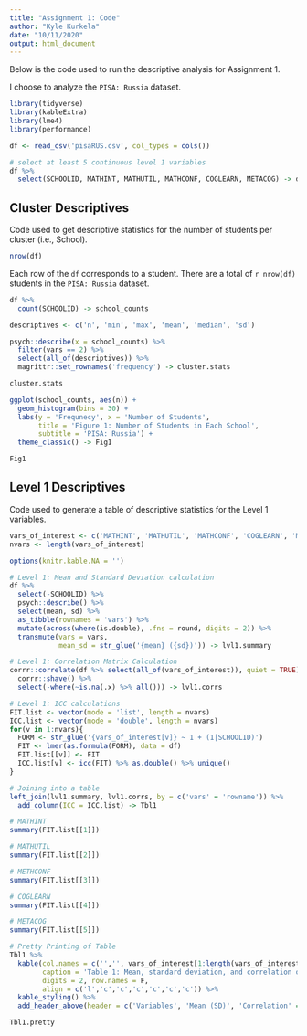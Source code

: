 ```yaml
---
title: "Assignment 1: Code"
author: "Kyle Kurkela"
date: "10/11/2020"
output: html_document
---
```


Below is the code used to run the descriptive analysis for Assignment 1.

I choose to analyze the `PISA: Russia` dataset.

```r
library(tidyverse)
library(kableExtra)
library(lme4)
library(performance)

df <- read_csv('pisaRUS.csv', col_types = cols())

# select at least 5 continuous level 1 variables
df %>%
  select(SCHOOLID, MATHINT, MATHUTIL, MATHCONF, COGLEARN, METACOG) -> df
```

## Cluster Descriptives

Code used to get descriptive statistics for the number of students per cluster (i.e., School).

```r
nrow(df)
```

Each row of the `df` corresponds to a student. There are a total of `r nrow(df)` students in the `PISA: Russia` dataset.  

```r
df %>%
  count(SCHOOLID) -> school_counts

descriptives <- c('n', 'min', 'max', 'mean', 'median', 'sd')

psych::describe(x = school_counts) %>%
  filter(vars == 2) %>%
  select(all_of(descriptives)) %>%
  magrittr::set_rownames('frequency') -> cluster.stats

cluster.stats
```

```r
ggplot(school_counts, aes(n)) +
  geom_histogram(bins = 30) +
  labs(y = 'Frequnecy', x = 'Number of Students',
       title = 'Figure 1: Number of Students in Each School',
       subtitle = 'PISA: Russia') +
  theme_classic() -> Fig1

Fig1
``` 

## Level 1 Descriptives

Code used to generate a table of descriptive statistics for the Level 1 variables.  

```r
vars_of_interest <- c('MATHINT', 'MATHUTIL', 'MATHCONF', 'COGLEARN', 'METACOG')
nvars <- length(vars_of_interest)

options(knitr.kable.NA = '')

# Level 1: Mean and Standard Deviation calculation
df %>%
  select(-SCHOOLID) %>%
  psych::describe() %>%
  select(mean, sd) %>%
  as_tibble(rownames = 'vars') %>%
  mutate(across(where(is.double), .fns = round, digits = 2)) %>%
  transmute(vars = vars,
            mean_sd = str_glue('{mean} ({sd})')) -> lvl1.summary

# Level 1: Correlation Matrix Calculation
corrr::correlate(df %>% select(all_of(vars_of_interest)), quiet = TRUE) %>%
  corrr::shave() %>%
  select(-where(~is.na(.x) %>% all())) -> lvl1.corrs

# Level 1: ICC calculations
FIT.list <- vector(mode = 'list', length = nvars)
ICC.list <- vector(mode = 'double', length = nvars)
for(v in 1:nvars){
  FORM <- str_glue('{vars_of_interest[v]} ~ 1 + (1|SCHOOLID)')
  FIT <- lmer(as.formula(FORM), data = df)
  FIT.list[[v]] <- FIT
  ICC.list[v] <- icc(FIT) %>% as.double() %>% unique()
}

# Joining into a table
left_join(lvl1.summary, lvl1.corrs, by = c('vars' = 'rowname')) %>%
  add_column(ICC = ICC.list) -> Tbl1
```

```r
# MATHINT
summary(FIT.list[[1]])
```

```r
# MATHUTIL
summary(FIT.list[[2]])
```

```r
# METHCONF
summary(FIT.list[[3]])
```

```r
# COGLEARN
summary(FIT.list[[4]])
```

```r
# METACOG
summary(FIT.list[[5]])
```

```r
# Pretty Printing of Table
Tbl1 %>%
  kable(col.names = c('','', vars_of_interest[1:length(vars_of_interest)-1], ''), 
        caption = 'Table 1: Mean, standard deviation, and correlation of Level 1 variables',
        digits = 2, row.names = F,
        align = c('l','c','c','c','c','c','c')) %>%
  kable_styling() %>%
  add_header_above(header = c('Variables', 'Mean (SD)', 'Correlation' = 4, 'ICC')) -> Tbl1.pretty

Tbl1.pretty
```

